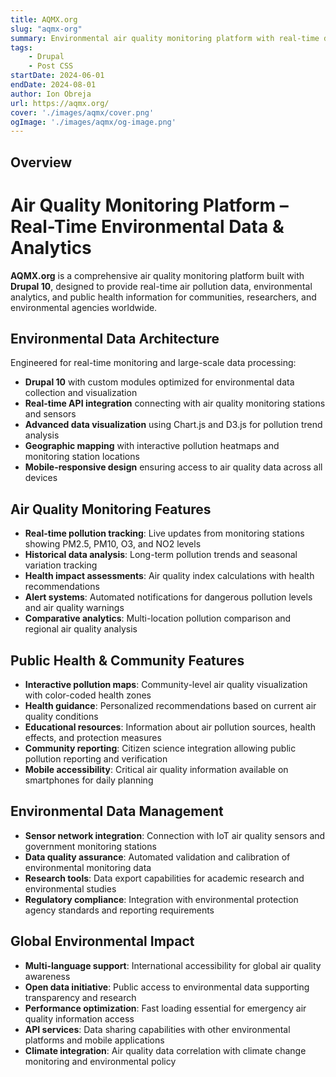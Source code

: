 ```yaml
---
title: AQMX.org
slug: "aqmx-org"
summary: Environmental air quality monitoring platform with real-time data tracking and analytics for pollution management.
tags:
    - Drupal
    - Post CSS
startDate: 2024-06-01
endDate: 2024-08-01
author: Ion Obreja
url: https://aqmx.org/
cover: './images/aqmx/cover.png'
ogImage: './images/aqmx/og-image.png'
---
```


## **Overview**

# Air Quality Monitoring Platform – Real-Time Environmental Data & Analytics

**AQMX.org** is a comprehensive air quality monitoring platform built with **Drupal 10**, designed to provide real-time air pollution data, environmental analytics, and public health information for communities, researchers, and environmental agencies worldwide.

## Environmental Data Architecture

Engineered for real-time monitoring and large-scale data processing:

- **Drupal 10** with custom modules optimized for environmental data collection and visualization
- **Real-time API integration** connecting with air quality monitoring stations and sensors
- **Advanced data visualization** using Chart.js and D3.js for pollution trend analysis
- **Geographic mapping** with interactive pollution heatmaps and monitoring station locations
- **Mobile-responsive design** ensuring access to air quality data across all devices

## Air Quality Monitoring Features

- **Real-time pollution tracking**: Live updates from monitoring stations showing PM2.5, PM10, O3, and NO2 levels
- **Historical data analysis**: Long-term pollution trends and seasonal variation tracking
- **Health impact assessments**: Air quality index calculations with health recommendations
- **Alert systems**: Automated notifications for dangerous pollution levels and air quality warnings
- **Comparative analytics**: Multi-location pollution comparison and regional air quality analysis

## Public Health & Community Features

- **Interactive pollution maps**: Community-level air quality visualization with color-coded health zones
- **Health guidance**: Personalized recommendations based on current air quality conditions
- **Educational resources**: Information about air pollution sources, health effects, and protection measures
- **Community reporting**: Citizen science integration allowing public pollution reporting and verification
- **Mobile accessibility**: Critical air quality information available on smartphones for daily planning

## Environmental Data Management

- **Sensor network integration**: Connection with IoT air quality sensors and government monitoring stations
- **Data quality assurance**: Automated validation and calibration of environmental monitoring data
- **Research tools**: Data export capabilities for academic research and environmental studies
- **Regulatory compliance**: Integration with environmental protection agency standards and reporting requirements

## Global Environmental Impact

- **Multi-language support**: International accessibility for global air quality awareness
- **Open data initiative**: Public access to environmental data supporting transparency and research
- **Performance optimization**: Fast loading essential for emergency air quality information access
- **API services**: Data sharing capabilities with other environmental platforms and mobile applications
- **Climate integration**: Air quality data correlation with climate change monitoring and environmental policy
